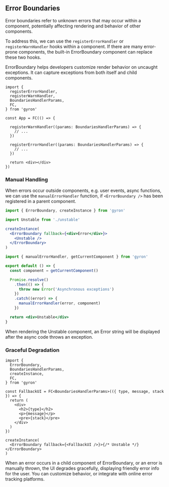 ## Error Boundaries

Error boundaries refer to unknown errors that may occur within a component, potentially affecting rendering and behavior of other components. 

To address this, we can use the `registerErrorHandler` or `registerWarnHandler` hooks within a component. If there are many error-prone components, the built-in ErrorBoundary component can replace these two hooks.

ErrorBoundary helps developers customize render behavior on uncaught exceptions. It can capture exceptions from both itself and child components.

```tsx
import {
  registerErrorHandler,
  registerWarnHandler,
  BoundariesHandlerParams,
  FC, 
} from 'gyron'

const App = FC(() => {

  registerWarnHandler((params: BoundariesHandlerParams) => {
    // ...
  })

  registerErrorHandler((params: BoundariesHandlerParams) => {
    // ...
  })

  return <div></div>
})
```

### Manual Handling

When errors occur outside components, e.g. user events, async functions, we can use the `manualErrorHandler` function, if `<ErrorBoundary />` has been registered in a parent component.

```jsx
import { ErrorBoundary, createInstance } from 'gyron'

import Unstable from './unstable'

createInstance(
  <ErrorBoundary fallback={<div>Error</div>}>
    <Unstable />
  </ErrorBoundary>
)
```

```jsx filename=unstable.jsx
import { manualErrorHandler, getCurrentComponent } from 'gyron'

export default () => {
  const component = getCurrentComponent()

  Promise.resolve()
    .then(() => {
      throw new Error('Asynchronous exceptions') 
    })
    .catch((error) => {
      manualErrorHandler(error, component)
    })

  return <div>Unstable</div>
}
```

When rendering the Unstable component, an Error string will be displayed after the async code throws an exception.

### Graceful Degradation

```tsx
import {
  ErrorBoundary,
  BoundariesHandlerParams,
  createInstance,
  FC,
} from 'gyron'

const FallbackUI = FC<BoundariesHandlerParams>(({ type, message, stack }) => {
  return (
    <div>
      <h2>{type}</h2>
      <p>{message}</p>
      <pre>{stack}</pre>
    </div>
  )
})

createInstance(
  <ErrorBoundary fallback={<FallbackUI />}>{/* Unstable */}</ErrorBoundary>  
)
```

When an error occurs in a child component of ErrorBoundary, or an error is manually thrown, the UI degrades gracefully, displaying friendly error info for the user. You can customize behavior, or integrate with online error tracking platforms.
